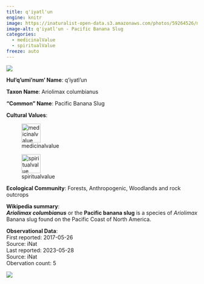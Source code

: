 ```yaml
---
title: q'iyatl'un
engine: knitr
image: https://inaturalist-open-data.s3.amazonaws.com/photos/59264526/medium.jpeg
image-alt: q'iyatl'un - Pacific Banana Slug
categories:
  - medicinalValue
  - spiritualValue
freeze: auto
---
```

![](https://inaturalist-open-data.s3.amazonaws.com/photos/59264526/medium.jpeg){fig-alt="q'iyatl'un - Pacific Banana Slug"}

**Hul'q'umi'num' Name**: q'iyatl'un



**Taxon Name**: Ariolimax columbianus

**"Common" Name**: Pacific Banana Slug

**Cultural Values**:  

::: {layout-nrow=1 style="width:60%"}
![medicinalvalue](/files/medicinalvalue.svg){width=50px}

![spiritualvalue](/files/spiritualvalue.svg){width=50px}
:::

**Ecological Community**: Forests, Anthropogenic, Woodlands and rock outcrops

**Wikipedia summary**:  
<i><b>Ariolimax columbianus</b></i> or the <b>Pacific banana slug</b> is a species of <i>Ariolimax</i> Banana slug found on the Pacific Coast of North America.

**Observational Data**:   
First reported: 2017-05-26  
Source: iNat  
Last reported: 2023-05-28  
Source: iNat  
Obervation count: 5

![](community_dist.png)
